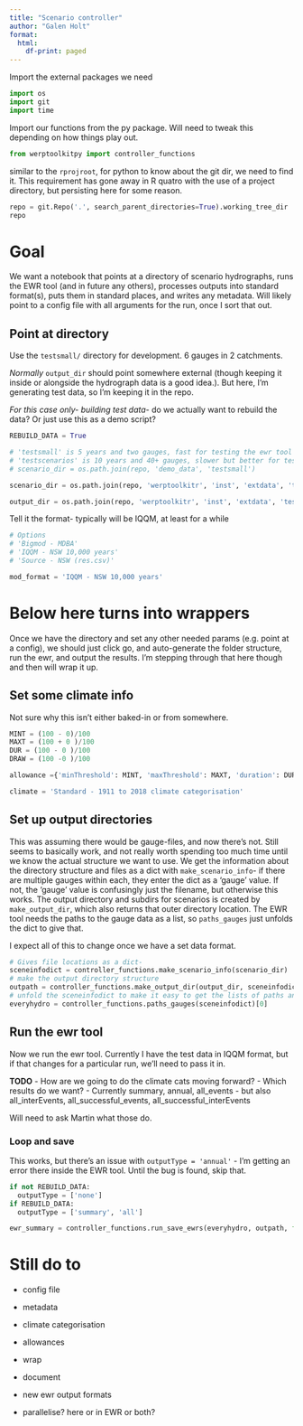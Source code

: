 ```yaml
---
title: "Scenario controller"
author: "Galen Holt"
format:
  html:
    df-print: paged
---
```



Import the external packages we need
```python
import os
import git
import time
```

Import our functions from the py package. 
Will need to tweak this depending on how things play out.
```python
from werptoolkitpy import controller_functions
```

similar to the `rprojroot`, for python to know about the git dir, we need to find it. This requirement has gone away in R quatro with the use of a project directory, but persisting here for some reason.

```python
repo = git.Repo('.', search_parent_directories=True).working_tree_dir
repo
```

# Goal

We want a notebook that points at a directory of scenario hydrographs, runs the EWR tool (and in future any others), processes outputs into standard format(s), puts them in standard places, and writes any metadata. Will likely point to a config file with all arguments for the run, once I sort that out.

## Point at directory

Use the `testsmall/` directory for development. 6 gauges in 2 catchments.

*Normally* `output_dir` should point somewhere external (though keeping it inside or alongside the hydrograph data is a good idea.). But here, I'm generating test data, so I'm keeping it in the repo.

*For this case only- building test data*- do we actually want to rebuild the data? Or just use this as a demo script?

```python
REBUILD_DATA = True
```

```python
# 'testsmall' is 5 years and two gauges, fast for testing the ewr tool
# 'testscenarios' is 10 years and 40+ gauges, slower but better for testing whole toolkit, especially aggregation
# scenario_dir = os.path.join(repo, 'demo_data', 'testsmall')

scenario_dir = os.path.join(repo, 'werptoolkitr', 'inst', 'extdata', 'testsmall')

output_dir = os.path.join(repo, 'werptoolkitr', 'inst', 'extdata', 'testsmall')
```

Tell it the format- typically will be IQQM, at least for a while

```python
# Options
# 'Bigmod - MDBA'
# 'IQQM - NSW 10,000 years'
# 'Source - NSW (res.csv)'

mod_format = 'IQQM - NSW 10,000 years'
```

# Below here turns into wrappers

Once we have the directory and set any other needed params (e.g. point at a config), we should just click go, and auto-generate the folder structure, run the ewr, and output the results. I'm stepping through that here though and then will wrap it up.

## Set some climate info

Not sure why this isn't either baked-in or from somewhere.

```python
MINT = (100 - 0)/100
MAXT = (100 + 0 )/100
DUR = (100 - 0 )/100
DRAW = (100 -0 )/100

allowance ={'minThreshold': MINT, 'maxThreshold': MAXT, 'duration': DUR, 'drawdown': DRAW}

climate = 'Standard - 1911 to 2018 climate categorisation'
```

## Set up output directories

This was assuming there would be gauge-files, and now there's not. Still seems to basically work, and not really worth spending too much time until we know the actual structure we want to use. We get the information about the directory structure and files as a dict with `make_scenario_info`- if there are multiple gauges within each, they enter the dict as a 'gauge' value. If not, the 'gauge' value is confusingly just the filename, but otherwise this works. The output directory and subdirs for scenarios is created by `make_output_dir`, which also returns that outer directory location. The EWR tool needs the paths to the gauge data as a list, so `paths_gauges` just unfolds the dict to give that.

I expect all of this to change once we have a set data format.

```python
# Gives file locations as a dict- 
sceneinfodict = controller_functions.make_scenario_info(scenario_dir)
# make the output directory structure
outpath = controller_functions.make_output_dir(output_dir, sceneinfodict)
# unfold the sceneinfodict to make it easy to get the lists of paths and gauges
everyhydro = controller_functions.paths_gauges(sceneinfodict)[0]
```

## Run the ewr tool

Now we run the ewr tool. Currently I have the test data in IQQM format, but if that changes for a particular run, we'll need to pass it in.

**TODO** - How are we going to do the climate cats moving forward? - Which results do we want? - Currently summary, annual, all_events - but also all_interEvents, all_successful_events, all_successful_interEvents

Will need to ask Martin what those do.

### Loop and save

This works, but there's an issue with `outputType = 'annual'` - I'm getting an error there inside the EWR tool. Until the bug is found, skip that.

```python
if not REBUILD_DATA:
  outputType = ['none']
if REBUILD_DATA:
  outputType = ['summary', 'all']

ewr_summary = controller_functions.run_save_ewrs(everyhydro, outpath, format = mod_format, allowance = allowance, climate = climate, outputType = outputType, datesuffix = False, returnType = ['summary'])
```

# Still do to

-   config file

-   metadata

-   climate categorisation

-   allowances

-   wrap

-   document

-   new ewr output formats

-   parallelise? here or in EWR or both?
